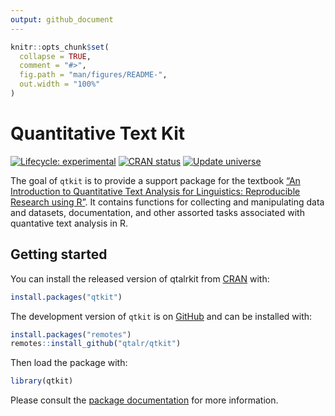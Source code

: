 ```yaml
---
output: github_document
---
```


<!-- README.md is generated from README.Rmd. Please edit that file -->

```r
knitr::opts_chunk$set(
  collapse = TRUE,
  comment = "#>",
  fig.path = "man/figures/README-",
  out.width = "100%"
)
```

# Quantitative Text Kit

<!-- badges: start -->
[![Lifecycle: experimental](https://img.shields.io/badge/lifecycle-experimental-orange.svg)](https://lifecycle.r-lib.org/articles/stages.html#experimental)
[![CRAN status](https://www.r-pkg.org/badges/version/qtkit)](https://CRAN.R-project.org/package=qtkit)
[![Update universe](https://github.com/r-universe/francojc/actions/workflows/sync.yml/badge.svg)](https://github.com/r-universe/francojc/actions/workflows/sync.yml)
<!-- badges: end -->

The goal of `qtkit` is to provide a support package for the textbook ["An Introduction to Quantitative Text Analysis for Linguistics: Reproducible Research using R"](https://qtalr.github.io/book). It contains functions for collecting and manipulating data and datasets, documentation, and other assorted tasks associated with quantative text analysis in R.

## Getting started

You can install the released version of qtalrkit from [CRAN](https://CRAN.R-project.org) with:

```r
install.packages("qtkit")
```

The development version of `qtkit` is on [GitHub](https://github.com/) and can be installed with:

```r
install.packages("remotes")
remotes::install_github("qtalr/qtkit")
```

Then load the package with:

```r
library(qtkit)
```

Please consult the [package documentation](https://qtalr.github.io/qtkit/reference) for more information.
